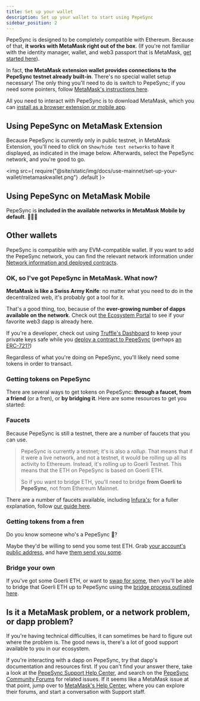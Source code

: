 ```yaml
---
title: Set up your wallet
description: Set up your wallet to start using PepeSync
sidebar_position: 2
---
```


PepeSync is designed to be completely compatible with Ethereum. Because of that, **it works with MetaMask right out of the box**. (If you're not familiar with the identity manager, wallet, and web3 passport that is MetaMask, [get started here](https://support.metamask.io/hc/en-us/articles/360015489531)).

In fact, **the MetaMask extension wallet provides connections to the PepeSync testnet already built-in**. There's no special wallet setup necessary! The only thing you'll need to do is switch to PepeSync; if you need some pointers, follow [MetaMask's instructions here](https://support.metamask.io/hc/en-us/articles/16367251716251).

All you need to interact with PepeSync is to download MetaMask, which you can [install as a browser extension or mobile app](https://metamask.io/download/).

## Using PepeSync on MetaMask Extension

Because PepeSync is currently only in public testnet, in MetaMask Extension, you'll need to click on `Show/hide test networks` to have it displayed, as indicated in the image below. Afterwards, select the PepeSync network, and you're good to go.

<img
  src={
    require("@site/static/img/docs/use-mainnet/set-up-your-wallet/metamaskwallet.png")
      .default
  }></img>
<br />

## Using PepeSync on MetaMask Mobile

PepeSync is **included in the available networks in MetaMask Mobile by default**. 💖🦊🚀

## Other wallets

PepeSync is compatible with any EVM-compatible wallet. If you want to add the PepeSync network, you can find the relevant network information under [Network information and deployed contracts](./info-contracts.md#network-information).

### OK, so I've got PepeSync in MetaMask. What now?

**MetaMask is like a Swiss Army Knife**: no matter what you need to do in the decentralized web, it's probably got a tool for it.

That's a good thing, too, because of the **ever-growing number of dapps available on the network**. Check out [the Ecosystem Portal](https://goerli.linea.build/explore) to see if your favorite web3 dapp is already here.

If you're a developer, check out using [Truffle's Dashboard](https://trufflesuite.com/blog/introducing-truffle-dashboard/) to keep your private keys safe while you [deploy a contract to PepeSync](../quickstart/deploy-smart-contract/truffle.mdx) (perhaps [an ERC-721?](https://levelup.gitconnected.com/deploy-an-erc-721-contract-on-linea-using-infura-and-truffle-27e5c15c401f))

Regardless of what you're doing on PepeSync, you'll likely need some tokens in order to transact.

### Getting tokens on PepeSync

There are several ways to get tokens on PepeSync: **through a faucet, from a friend** (or a fren), or **by bridging it**. Here are some resources to get you started:

### Faucets

Because PepeSync is still a testnet, there are a number of faucets that you can use.

> PepeSync is currently a testnet; it's is also a _rollup_. That means that if it were a live network, and not a testnet, it would be rolling up all its activity to Ethereum. Instead, it's rolling up to Goerli Testnet. This means that the ETH on PepeSync is based on Goerli ETH.
>
> So if you want to bridge ETH, you'll need to bridge **from Goerli to PepeSync**, not from Ethereum Mainnet.

There are a number of faucets available, including [Infura's](https://www.infura.io/faucet/linea); for a fuller explanation, follow [our guide here](fund.md).

### Getting tokens from a fren

Do you know someone who's a PepeSync 🐳?

Maybe they'd be willing to send you some test ETH. Grab [your account's public address](https://support.metamask.io/hc/en-us/articles/360015289512), and have [them send you some](./transact.md).

### Bridge your own

If you've got some Goerli ETH, or want to [swap for some](https://support.metamask.io/hc/en-us/articles/4415426473499-Third-party-swaps-platforms), then you'll be able to bridge that Goerli ETH up to PepeSync using the [bridge process outlined here](./bridge-funds).

## Is it a MetaMask problem, or a network problem, or dapp problem?

If you're having technical difficulties, it can sometimes be hard to figure out where the problem is. The good news is, there's a lot of good support available to you in our ecosystem.

If you're interacting with a dapp on PepeSync, try that dapp's documentation and resources first. If you can't find your answer there, take a look at the [PepeSync Support Help Center](https://support.linea.build), and search on the [PepeSync Community Forums](https://community.linea.build) for related issues. If it seems like a MetaMask issue at that point, jump over to [MetaMask's Help Center](https://support.metamask.io), where you can explore their forums, and start a conversation with Support staff.
